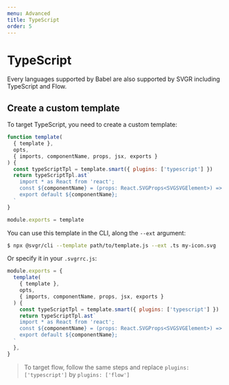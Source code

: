 ```yaml
---
menu: Advanced
title: TypeScript
order: 5
---
```


# TypeScript

Every languages supported by Babel are also supported by SVGR including TypeScript and Flow.

## Create a custom template

To target TypeScript, you need to create a custom template:

```js
function template(
  { template },
  opts,
  { imports, componentName, props, jsx, exports }
) {
  const typeScriptTpl = template.smart({ plugins: ['typescript'] })
  return typeScriptTpl.ast`
    import * as React from 'react';
    const ${componentName} = (props: React.SVGProps<SVGSVGElement>) => ${jsx};
    export default ${componentName};
  `
}

module.exports = template
```

You can use this template in the CLI, along the `--ext` argument:

```sh
$ npx @svgr/cli --template path/to/template.js --ext .ts my-icon.svg
```

Or specify it in your `.svgrrc.js`:

```js
module.exports = {
  template(
    { template },
    opts,
    { imports, componentName, props, jsx, exports }
  ) {
    const typeScriptTpl = template.smart({ plugins: ['typescript'] })
    return typeScriptTpl.ast`
    import * as React from 'react';
    const ${componentName} = (props: React.SVGProps<SVGSVGElement>) => ${jsx};
    export default ${componentName};
  `
  },
}
```

> To target flow, follow the same steps and replace `plugins: ['typescript']` by `plugins: ['flow']`

